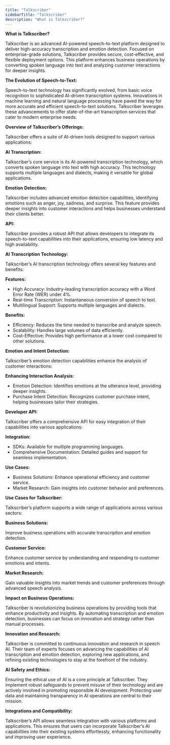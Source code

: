 ```yaml
---
title: "Talkscriber"
sidebarTitle: "Talkscriber"
description: "What is Talkscriber?"
---
```


**What is Talkscriber?**

Talkscriber is an advanced AI-powered speech-to-text platform designed to deliver high-accuracy transcription and emotion detection. Focused on enterprise-grade solutions, Talkscriber provides secure, cost-effective, and flexible deployment options. This platform enhances business operations by converting spoken language into text and analyzing customer interactions for deeper insights.

**The Evolution of Speech-to-Text:**

Speech-to-text technology has significantly evolved, from basic voice recognition to sophisticated AI-driven transcription systems. Innovations in machine learning and natural language processing have paved the way for more accurate and efficient speech-to-text solutions. Talkscriber leverages these advancements to offer state-of-the-art transcription services that cater to modern enterprise needs.

**Overview of Talkscriber’s Offerings:**

Talkscriber offers a suite of AI-driven tools designed to support various applications:

**AI Transcription:**

Talkscriber’s core service is its AI-powered transcription technology, which converts spoken language into text with high accuracy. This technology supports multiple languages and dialects, making it versatile for global applications.

**Emotion Detection:**

Talkscriber includes advanced emotion detection capabilities, identifying emotions such as anger, joy, sadness, and surprise. This feature provides deeper insights into customer interactions and helps businesses understand their clients better.

**API:**

Talkscriber provides a robust API that allows developers to integrate its speech-to-text capabilities into their applications, ensuring low latency and high availability.

**AI Transcription Technology:**

Talkscriber’s AI transcription technology offers several key features and benefits:

**Features:**

- High Accuracy: Industry-leading transcription accuracy with a Word Error Rate (WER) under 4%.
- Real-time Transcription: Instantaneous conversion of speech to text.
- Multilingual Support: Supports multiple languages and dialects.

**Benefits:**

- Efficiency: Reduces the time needed to transcribe and analyze speech.
- Scalability: Handles large volumes of data efficiently.
- Cost-Effective: Provides high performance at a lower cost compared to other solutions.

**Emotion and Intent Detection:**

Talkscriber’s emotion detection capabilities enhance the analysis of customer interactions:

**Enhancing Interaction Analysis:**

- Emotion Detection: Identifies emotions at the utterance level, providing deeper insights.
- Purchase Intent Detection: Recognizes customer purchase intent, helping businesses tailor their strategies.

**Developer API:**

Talkscriber offers a comprehensive API for easy integration of their capabilities into various applications:


**Integration:**

- SDKs: Available for multiple programming languages.
- Comprehensive Documentation: Detailed guides and support for seamless implementation.

**Use Cases:**

- Business Solutions: Enhance operational efficiency and customer service.
- Market Research: Gain insights into customer behavior and preferences.


**Use Cases for Talkscriber:**

Talkscriber’s platform supports a wide range of applications across various sectors:

**Business Solutions:**

Improve business operations with accurate transcription and emotion detection.


**Customer Service:**

Enhance customer service by understanding and responding to customer emotions and intents.


**Market Research:**

Gain valuable insights into market trends and customer preferences through advanced speech analysis.

**Impact on Business Operations:**

Talkscriber is revolutionizing business operations by providing tools that enhance productivity and insights. By automating transcription and emotion detection, businesses can focus on innovation and strategy rather than manual processes.

**Innovation and Research:**

Talkscriber is committed to continuous innovation and research in speech AI. Their team of experts focuses on advancing the capabilities of AI transcription and emotion detection, exploring new applications, and refining existing technologies to stay at the forefront of the industry.

**AI Safety and Ethics:**

Ensuring the ethical use of AI is a core principle at Talkscriber. They implement robust safeguards to prevent misuse of their technology and are actively involved in promoting responsible AI development. Protecting user data and maintaining transparency in AI operations are central to their mission.

**Integrations and Compatibility:**

Talkscriber’s API allows seamless integration with various platforms and applications. This ensures that users can incorporate Talkscriber’s AI capabilities into their existing systems effortlessly, enhancing functionality and improving user experience.